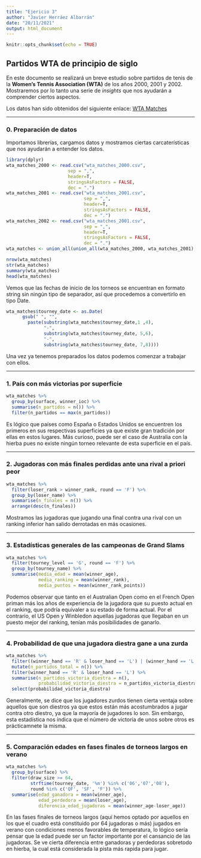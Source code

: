 ```yaml
---
title: "Ejericio 3"
author: "Javier Herráez Albarrán"
date: "20/11/2021"
output: html_document
---
```


```r
knitr::opts_chunk$set(echo = TRUE)
```

## Partidos WTA de principio de siglo

En este documento se realizará un breve estudio sobre partidos de tenis de la **Women's Tennis Association (WTA)** de los años 2000, 2001 y 2002. Mostraremos por lo tanto una serie de *insights* que nos ayudarán a comprender ciertos aspectos.

Los datos han sido obtenidos del siguiente enlace: [WTA Matches](https://www.kaggle.com/gmadevs/wta-matches)

***

### 0. Preparación de datos
Importamos librerías, cargamos datos y mostramos ciertas carcaterísticas que nos ayudarán a entender los datos.
```r
library(dplyr)
wta_matches_2000 <- read.csv("wta_matches_2000.csv",
                       sep = ",",
                       header=T,
                       stringsAsFactors = FALSE,
                       dec = ".")
wta_matches_2001 <- read.csv("wta_matches_2001.csv",
                             sep = ",",
                             header=T,
                             stringsAsFactors = FALSE,
                             dec = ".")
wta_matches_2002 <- read.csv("wta_matches_2001.csv",
                             sep = ",",
                             header=T,
                             stringsAsFactors = FALSE,
                             dec = ".")
wta_matches <- union_all(union_all(wta_matches_2000, wta_matches_2001), wta_matches_2002)

nrow(wta_matches)
str(wta_matches)
summary(wta_matches)
head(wta_matches)
```
Vemos que las fechas de inicio de los torneos se encuentran en formato string sin ningún tipo de separador, así que procedemos a  convertirlo en tipo Date.
```r
wta_matches$tourney_date <- as.Date(
      gsub(" ", "", 
        paste(substring(wta_matches$tourney_date,1 ,4), 
              "-", 
              substring(wta_matches$tourney_date, 5,6), 
              "-", 
              substring(wta_matches$tourney_date, 7,8))))
```
Una vez ya tenemos preparados los datos podemos comenzar a trabajar con ellos.

*** 

### 1. País con más victorias por superficie

```r
wta_matches %>% 
  group_by(surface, winner_ioc) %>% 
  summarise(n_partidos = n()) %>% 
  filter(n_partidos == max(n_partidos))
```

Es lógico que países como España o Estados Unidos se encuentren los primeros en sus respectivas superficies ya que existe gran tradición por ellas en estos lugares. Más curioso, puede ser el caso de Australia con la hierba pues no existe ningún torneo relevante de esta superficie en el país.

***

### 2. Jugadoras con más finales perdidas ante una rival a priori peor

```r
wta_matches %>% 
  filter(loser_rank > winner_rank, round == 'F') %>% 
  group_by(loser_name) %>% 
  summarise(n_finales = n()) %>% 
  arrange(desc(n_finales))
```
Mostramos las jugadoras que jugando una final contra una rival con un ranking inferior han salido derrotadas en más ocasiones.

***

### 3. Estadísticas generales de las campeonas de Grand Slams

```r
wta_matches %>% 
  filter(tourney_level == 'G', round == 'F') %>% 
  group_by(tourney_name) %>% 
  summarise(media_edad = mean(winner_age),
            media_ranking = mean(winner_rank),
            media_puntos = mean(winner_rank_points))
```
Podemos observar que tanto en el Australian Open como en el French Open priman más los años de experiencia de la jugadora que su puesto actual en el ranking, que podría equivaler a su estado de forma actual. Por el contrario, el US Open y Winbledon aquellas jugadoras que llegaban en un puesto mejor del ranking, tenían más posibilidades de ganarlo.

***

### 4. Probabilidad de que una jugadora diestra gane a una zurda

```r
wta_matches %>%
  filter((winner_hand == 'R' & loser_hand == 'L') | (winner_hand == 'L' & loser_hand == 'R')) %>% 
  mutate(n_partidos_total = n()) %>% 
  filter(winner_hand == 'R' & loser_hand == 'L') %>% 
  summarise(n_partidos_victoria_diestra = n(),
            probabilidad_victoria_diestra = n_partidos_victoria_diestra/max(n_partidos_total)) %>% 
  select(probabilidad_victoria_diestra)
```
Generalmente, se dice que los jugadores zurdos tienen cierta ventaja sobre aquellos que son diestros ya que estos están más acostumbrados a jugar contra otro diestro, ya que la mayoría de jugadores lo son. Sin embargo, esta estadística nos índica que el número de victoría de unos sobre otros es prácticamnete la misma.

***

### 5. Comparación edades en fases finales de torneos largos en verano

```r
wta_matches %>%
  group_by(surface) %>% 
  filter(draw_size >= 64,
         strftime(tourney_date, '%m') %in% c('06','07','08'),
         round %in% c('QF', 'SF', 'F')) %>% 
  summarise(edad_ganadora = mean(winner_age),
            edad_perdedora = mean(loser_age),
            diferencia_edad_jugadoras = mean(winner_age-loser_age))  
```

En las fases finales de torneos largos (aquí hemos optado por aquellos en los que el cuadro está constituido por 64 jugadoras o más) jugados en verano con condiciones menos favorables de temperatura, lo lógico sería pensar que la edad puede ser un factor importante por el cansancio de las jugadoras. Se ve cierta diferencia entre ganadoras y perdedoras sobretodo en hierba, la cual está considerada la pista más rapida para jugar.
